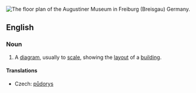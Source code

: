 [[Image:Floorplan Augustinermuseum freiburg.png|thumb|right|The floor plan of the Augustiner Museum in Freiburg (Breisgau) Germany.]]
{{wikipedia}}

==English==

===Noun===
{{en-noun|sg=[[floor]] [[plan]]}}

# {{architecture}} A [[diagram]], usually to [[scale]], showing the [[layout]] of a [[building]].

====Translations====
{{trans-top|diagram}}
* Czech: [[půdorys]] {{m}}
{{trans-mid}}
{{trans-bottom}}